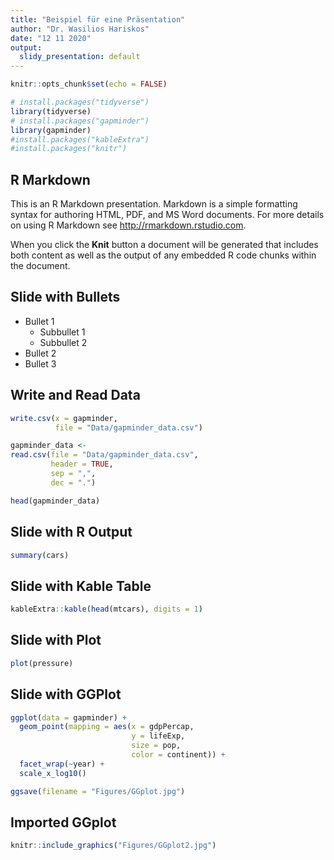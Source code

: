 ```yaml
---
title: "Beispiel für eine Präsentation"
author: "Dr. Wasilios Hariskos"
date: "12 11 2020"
output:
  slidy_presentation: default
---
```


```r
knitr::opts_chunk$set(echo = FALSE)
```

```r
# install.packages("tidyverse")
library(tidyverse) 
# install.packages("gapminder")
library(gapminder)
#install.packages("kableExtra")
#install.packages("knitr")
```


## R Markdown

This is an R Markdown presentation. Markdown is a simple formatting syntax for authoring HTML, PDF, and MS Word documents. For more details on using R Markdown see <http://rmarkdown.rstudio.com>.

When you click the **Knit** button a document will be generated that includes both content as well as the output of any embedded R code chunks within the document.

## Slide with Bullets

- Bullet 1
  - Subbullet 1
  - Subbullet 2
- Bullet 2
- Bullet 3

## Write and Read Data

```r
write.csv(x = gapminder,
          file = "Data/gapminder_data.csv")

gapminder_data <- 
read.csv(file = "Data/gapminder_data.csv", 
         header = TRUE, 
         sep = ",", 
         dec = ".")

head(gapminder_data)
```



## Slide with R Output

```r
summary(cars)
```

## Slide with Kable Table

```r
kableExtra::kable(head(mtcars), digits = 1)
```


## Slide with Plot

```r
plot(pressure)
```

## Slide with GGPlot

```r
ggplot(data = gapminder) +
  geom_point(mapping = aes(x = gdpPercap,
                           y = lifeExp,
                           size = pop,
                           color = continent)) +
  facet_wrap(~year) +
  scale_x_log10() 

ggsave(filename = "Figures/GGplot.jpg")
```

## Imported GGplot


```r
knitr::include_graphics("Figures/GGplot2.jpg")
```

